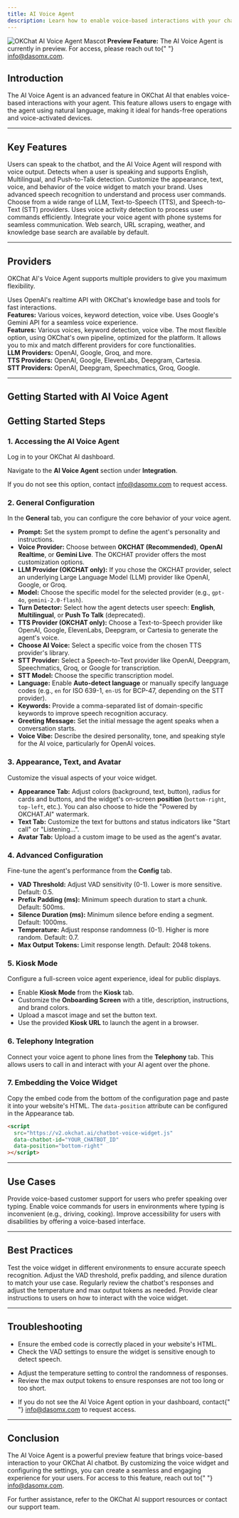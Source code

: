 ```yaml
---
title: AI Voice Agent
description: Learn how to enable voice-based interactions with your chatbot using the AI Voice Agent feature in OKChat AI.
---
```


<Frame>
  <img
    src="/images/logo/mascot-gradient.svg"
    alt="OKChat AI Voice Agent Mascot"
    style={{ width: "120px", margin: "0 auto" }}
  />
</Frame>

<Info>
  <b>Preview Feature:</b> The AI Voice Agent is currently in preview. For
  access, please reach out to{" "}
  <a href="mailto:info@dasomx.com">info@dasomx.com</a>.
</Info>

## Introduction

The AI Voice Agent is an advanced feature in OKChat AI that enables voice-based interactions with your agent. This feature allows users to engage with the agent using natural language, making it ideal for hands-free operations and voice-activated devices.

---

## Key Features

<CardGroup cols={3}>
  <Card title="Voice Interaction" icon="microphone">
    Users can speak to the chatbot, and the AI Voice Agent will respond with
    voice output.
  </Card>
  <Card title="Advanced Turn Detection" icon="language">
    Detects when a user is speaking and supports English, Multilingual, and
    Push-to-Talk detection.
  </Card>
  <Card title="Customizable Voice Widget" icon="sliders">
    Customize the appearance, text, voice, and behavior of the voice widget to
    match your brand.
  </Card>
  <Card title="Real-Time Speech Recognition" icon="waveform">
    Uses advanced speech recognition to understand and process user commands.
  </Card>
  <Card title="Flexible Provider Selection" icon="puzzle">
    Choose from a wide range of LLM, Text-to-Speech (TTS), and Speech-to-Text
    (STT) providers.
  </Card>
  <Card title="Voice Activity Detection (VAD)" icon="volume">
    Uses voice activity detection to process user commands efficiently.
  </Card>
  <Card title="Telephony Integration" icon="phone">
    Integrate your voice agent with phone systems for seamless communication.
  </Card>
  <Card title="Default Tools" icon="toolbox">
    Web search, URL scraping, weather, and knowledge base search are available
    by default.
  </Card>
</CardGroup>

---

## Providers

OKChat AI's Voice Agent supports multiple providers to give you maximum flexibility.

<CardGroup cols={3}>
  <Card title="OpenAI Realtime" icon="robot">
    Uses OpenAI's realtime API with OKChat's knowledge base and tools for fast
    interactions.
    <br />
    <b>Features:</b> Various voices, keyword detection, voice vibe.
  </Card>
  <Card title="Gemini Live" icon="google">
    Uses Google's Gemini API for a seamless voice experience.
    <br />
    <b>Features:</b> Various voices, keyword detection, voice vibe.
  </Card>
  <Card title="OKCHAT Provider (Recommended)" icon="star">
    The most flexible option, using OKChat's own pipeline, optimized for the
    platform. It allows you to mix and match different providers for core
    functionalities.
    <br />
    <b>LLM Providers:</b> OpenAI, Google, Groq, and more.
    <br />
    <b>TTS Providers:</b> OpenAI, Google, ElevenLabs, Deepgram, Cartesia.
    <br />
    <b>STT Providers:</b> OpenAI, Deepgram, Speechmatics, Groq, Google.
  </Card>
</CardGroup>

---

## Getting Started with AI Voice Agent

## Getting Started Steps

### 1. Accessing the AI Voice Agent

Log in to your OKChat AI dashboard.

Navigate to the **AI Voice Agent** section under **Integration**.

If you do not see this option, contact [info@dasomx.com](mailto:info@dasomx.com) to request access.

### 2. General Configuration

In the **General** tab, you can configure the core behavior of your voice agent.

- **Prompt:** Set the system prompt to define the agent's personality and instructions.
- **Voice Provider:** Choose between **OKCHAT (Recommended)**, **OpenAI Realtime**, or **Gemini Live**. The OKCHAT provider offers the most customization options.
- **LLM Provider (OKCHAT only):** If you chose the OKCHAT provider, select an underlying Large Language Model (LLM) provider like OpenAI, Google, or Groq.
- **Model:** Choose the specific model for the selected provider (e.g., `gpt-4o`, `gemini-2.0-flash`).
- **Turn Detector:** Select how the agent detects user speech: **English**, **Multilingual**, or **Push To Talk** (deprecated).
- **TTS Provider (OKCHAT only):** Choose a Text-to-Speech provider like OpenAI, Google, ElevenLabs, Deepgram, or Cartesia to generate the agent's voice.
- **Choose AI Voice:** Select a specific voice from the chosen TTS provider's library.
- **STT Provider:** Select a Speech-to-Text provider like OpenAI, Deepgram, Speechmatics, Groq, or Google for transcription.
- **STT Model:** Choose the specific transcription model.
- **Language:** Enable **Auto-detect language** or manually specify language codes (e.g., `en` for ISO 639-1, `en-US` for BCP-47, depending on the STT provider).
- **Keywords:** Provide a comma-separated list of domain-specific keywords to improve speech recognition accuracy.
- **Greeting Message:** Set the initial message the agent speaks when a conversation starts.
- **Voice Vibe:** Describe the desired personality, tone, and speaking style for the AI voice, particularly for OpenAI voices.

### 3. Appearance, Text, and Avatar

Customize the visual aspects of your voice widget.

- **Appearance Tab:** Adjust colors (background, text, button), radius for cards and buttons, and the widget's on-screen **position** (`bottom-right`, `top-left`, etc.). You can also choose to hide the "Powered by OKCHAT.AI" watermark.
- **Text Tab:** Customize the text for buttons and status indicators like "Start call" or "Listening...".
- **Avatar Tab:** Upload a custom image to be used as the agent's avatar.

### 4. Advanced Configuration

Fine-tune the agent's performance from the **Config** tab.

- **VAD Threshold:** Adjust VAD sensitivity (0-1). Lower is more sensitive. Default: 0.5.
- **Prefix Padding (ms):** Minimum speech duration to start a chunk. Default: 500ms.
- **Silence Duration (ms):** Minimum silence before ending a segment. Default: 1000ms.
- **Temperature:** Adjust response randomness (0-1). Higher is more random. Default: 0.7.
- **Max Output Tokens:** Limit response length. Default: 2048 tokens.

### 5. Kiosk Mode

Configure a full-screen voice agent experience, ideal for public displays.

- Enable **Kiosk Mode** from the **Kiosk** tab.
- Customize the **Onboarding Screen** with a title, description, instructions, and brand colors.
- Upload a mascot image and set the button text.
- Use the provided **Kiosk URL** to launch the agent in a browser.

### 6. Telephony Integration

Connect your voice agent to phone lines from the **Telephony** tab. This allows users to call in and interact with your AI agent over the phone.

### 7. Embedding the Voice Widget

Copy the embed code from the bottom of the configuration page and paste it into your website's HTML. The `data-position` attribute can be configured in the Appearance tab.

```html
<script
  src="https://v2.okchat.ai/chatbot-voice-widget.js"
  data-chatbot-id="YOUR_CHATBOT_ID"
  data-position="bottom-right"
></script>
```

---

## Use Cases

<CardGroup cols={3}>
  <Card title="Customer Support" icon="headset">
    Provide voice-based customer support for users who prefer speaking over
    typing.
  </Card>
  <Card title="Hands-Free Interaction" icon="car">
    Enable voice commands for users in environments where typing is inconvenient
    (e.g., driving, cooking).
  </Card>
  <Card title="Accessibility" icon="universal-access">
    Improve accessibility for users with disabilities by offering a voice-based
    interface.
  </Card>
</CardGroup>

---

## Best Practices

<AccordionGroup>
  <Accordion title="Test Thoroughly">
    Test the voice widget in different environments to ensure accurate speech
    recognition.
  </Accordion>
  <Accordion title="Optimize VAD Settings">
    Adjust the VAD threshold, prefix padding, and silence duration to match your
    use case.
  </Accordion>
  <Accordion title="Monitor Performance">
    Regularly review the chatbot's responses and adjust the temperature and max
    output tokens as needed.
  </Accordion>
  <Accordion title="User Guidance">
    Provide clear instructions to users on how to interact with the voice
    widget.
  </Accordion>
</AccordionGroup>

---

## Troubleshooting

<AccordionGroup>
  <Accordion title="Voice Widget Not Responding">
    <ul>
      <li>Ensure the embed code is correctly placed in your website's HTML.</li>
      <li>
        Check the VAD settings to ensure the widget is sensitive enough to
        detect speech.
      </li>
    </ul>
  </Accordion>
  <Accordion title="Inaccurate Responses">
    <ul>
      <li>
        Adjust the temperature setting to control the randomness of responses.
      </li>
      <li>
        Review the max output tokens to ensure responses are not too long or too
        short.
      </li>
    </ul>
  </Accordion>
  <Accordion title="Access Issues">
    <ul>
      <li>
        If you do not see the AI Voice Agent option in your dashboard, contact{" "}
        <a href="mailto:info@dasomx.com">info@dasomx.com</a> to request access.
      </li>
    </ul>
  </Accordion>
</AccordionGroup>

---

## Conclusion

<Info>
  The AI Voice Agent is a powerful preview feature that brings voice-based
  interaction to your OKChat AI chatbot. By customizing the voice widget and
  configuring the settings, you can create a seamless and engaging experience
  for your users. For access to this feature, reach out to{" "}
  <a href="mailto:info@dasomx.com">info@dasomx.com</a>.
</Info>

For further assistance, refer to the OKChat AI support resources or contact our support team.
